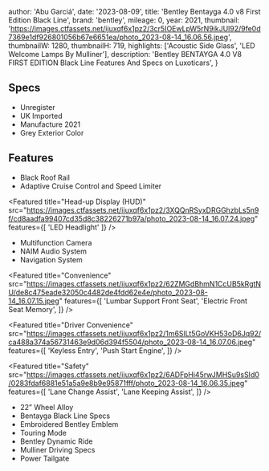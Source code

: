 
  author: 'Abu Garciá',
  date: '2023-08-09',
  title: 'Bentley Bentayga 4.0 v8 First Edition Black Line',
  brand: 'bentley',
  mileage: 0,
  year: 2021,
  thumbnail: 'https://images.ctfassets.net/ijuxqf6x1pz2/3cr5IOEwLpW5rN9ikJUl92/9fe0d7369e1df926801056b67e6651ea/photo_2023-08-14_16.06.56.jpeg',
  thumbnailW: 1280,
  thumbnailH: 719,
  highlights: ['Acoustic Side Glass', 'LED Welcome Lamps By Mulliner'],
  description:
    'Bentley BENTAYGA 4.0 V8 FIRST EDITION Black Line Features And Specs on Luxoticars',
}


## Specs
- Unregister 
- UK Imported
- Manufacture 2021
- Grey Exterior Color

<Featured
  title="Time"
  src="https://images.ctfassets.net/ijuxqf6x1pz2/4E53Tm1A2If49yyUSCuB42/b2a30afba3d09560278aa17104471f76/photo_2023-08-14_16.07.22.jpeg"
  features={[]}
/>

## Features
- Black Roof Rail
- Adaptive Cruise Control and Speed Limiter 

<Featured
  title="Head-up Display (HUD)"
  src="https://images.ctfassets.net/ijuxqf6x1pz2/3XQQnRSyxDRGGhzbLs5n9f/cd8aadfa99407cd35d8c38226271b97a/photo_2023-08-14_16.07.24.jpeg"
  features={[
    'LED Headlight'
  ]}
/>

- Multifunction Camera 
- NAIM Audio System 
- Navigation System

<Featured
  title="Convenience"
  src="https://images.ctfassets.net/ijuxqf6x1pz2/62ZMGdBhmN1CcUB5kRgtNU/de8c475eade32050c4482de4fdd62e4e/photo_2023-08-14_16.07.15.jpeg"
  features={[
    'Lumbar Support Front Seat',
    'Electric Front Seat Memory',
  ]}
/>

<Featured
  title="Panoramic Roof"
  src="https://images.ctfassets.net/ijuxqf6x1pz2/1m6SlLt5GoVKH53oD6Jq92/ca488a374a56731463e9d06d394f5504/photo_2023-08-14_16.07.06.jpeg"
  features={[]}
/>

<Featured
  title="Driver Convenience"
  src="https://images.ctfassets.net/ijuxqf6x1pz2/1m6SlLt5GoVKH53oD6Jq92/ca488a374a56731463e9d06d394f5504/photo_2023-08-14_16.07.06.jpeg"
  features={[
    'Keyless Entry',
    'Push Start Engine',
  ]}
/>

<Featured
  title="Safety"
  src="https://images.ctfassets.net/ijuxqf6x1pz2/6ADFpHi45rwJMHSu9sSId0/0283fdaf6881e51a5a9e8b9e95871fff/photo_2023-08-14_16.06.35.jpeg"
  features={[
    'Lane Change Assist',
    'Lane Keeping Assist',
  ]}
/>

- 22” Wheel Alloy 
- Bentayga Black Line Specs 
- Embroidered Bentley Emblem 
- Touring Mode 
- Bentley Dynamic Ride 
- Mulliner Driving Specs 
- Power Tailgate

